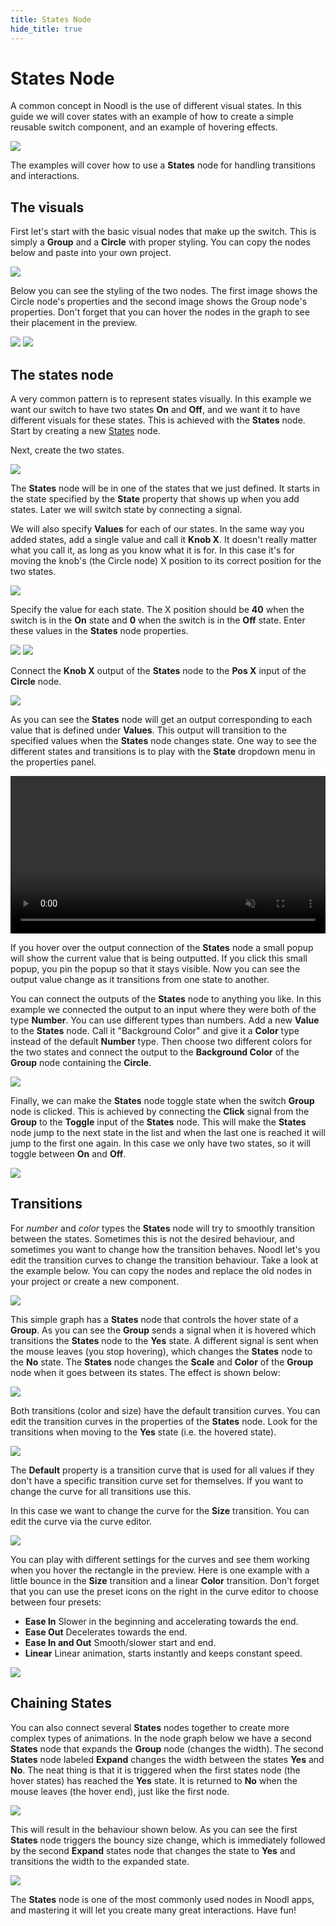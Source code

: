 ```yaml
---
title: States Node
hide_title: true
---
```



# States Node

A common concept in Noodl is the use of different visual states. In this guide we will cover states with an example of how to create a simple reusable switch component, and an example of hovering effects.

<div className="ndl-image-with-background s">

![](/docs/guides/user-interfaces/states/switch.gif)

</div>

The examples will cover how to use a **States** node for handling transitions and interactions.

## The visuals

First let's start with the basic visual nodes that make up the switch. This is simply a **Group** and a **Circle** with proper styling. You can copy the nodes below and paste into your own project.

<div className="ndl-image-with-background xl">
  <img
    src={useBaseUrl("/docs/guides/user-interfaces/states/switch-nodes.png")}
    className="ndl-image med"
  ></img>
  <CopyToClipboardButton
    json={{
      nodes: [
        {
          id: 'beeb6388-461b-f1fe-d64e-be798e4b1b4d',
          type: 'Group',
          x: 441.71346128847347,
          y: 300.98375737190554,
          parameters: { backgroundColor: '#FFFFFF' },
          ports: [],
          children: [
            {
              id: '9677d929-9a49-7fc5-ae14-27a1b48e883f',
              type: 'Group',
              x: 461.71346128847347,
              y: 346.98375737190554,
              parameters: {
                width: { value: 80, unit: 'px' },
                height: { value: 40, unit: 'px' },
                backgroundColor: '#F0F0F0',
                borderRadius: 20,
                alignX: 'center',
                marginTop: { value: 20, unit: 'px' },
              },
              ports: [],
              children: [
                {
                  id: 'aeda33bf-10cb-1e76-07b2-4a368140ca65',
                  type: 'Circle',
                  x: 481.71346128847347,
                  y: 392.98375737190554,
                  parameters: {
                    fillColor: '#E8E8E8',
                    size: 40,
                    strokeWidth: 2,
                    strokeColor: '#454545',
                    strokeEnabled: true,
                  },
                  ports: [],
                  children: [],
                },
              ],
            },
          ],
        },
      ],
      connections: [],
    }}
  />
</div>

Below you can see the styling of the two nodes. The first image shows the Circle node's properties and the second image shows the Group node's properties. Don't forget that you can hover the nodes in the graph to see their placement in the preview.

<div className="ndl-image-with-background l">
  <img
    src={useBaseUrl("/docs/guides/user-interfaces/states/style-props1.png")}
    className="ndl-image small"
  ></img>
  <img
    src={useBaseUrl("/docs/guides/user-interfaces/states/style-props2.png")}
    className="ndl-image small"
  ></img>
</div>

## The states node

A very common pattern is to represent states visually. In this example we want our switch to have two states **On** and **Off**, and we want it to have different visuals for these states. This is achieved with the **States** node. Start by creating a new [States](/nodes/utilities/logic/states) node.

Next, create the two states.

<div className="ndl-image-with-background l">
  <img
    src={useBaseUrl("/docs/guides/user-interfaces/states/create-states.gif")}
    className="ndl-image med"
  ></img>
</div>

The **States** node will be in one of the states that we just defined. It starts in the state specified by the **State** property that shows up when you add states. Later we will switch state by connecting a signal.

We will also specify **Values** for each of our states. In the same way you added states, add a single value and call it **Knob X**. It doesn't really matter what you call it, as long as you know what it is for. In this case it's for moving the knob's (the Circle node) X position to its correct position for the two states.

<div className="ndl-image-with-background">
  <img
    src={useBaseUrl("/docs/guides/user-interfaces/states/values-1.png")}
    className="ndl-image med"
  ></img>
</div>

Specify the value for each state. The X position should be **40** when the switch is in the **On** state and **0** when the switch is in the **Off** state. Enter these values in the **States** node properties.

<div className="ndl-image-with-background">
  <img
    src={useBaseUrl("/docs/guides/user-interfaces/states/on-values.png")}
    className="ndl-image med"
  ></img>
  <img
    src={useBaseUrl("/docs/guides/user-interfaces/states/off-values.png")}
    className="ndl-image med"
  ></img>
</div>

Connect the **Knob X** output of the **States** node to the **Pos X** input of the **Circle** node.

<div className="ndl-image-with-background xl">
  <img src={useBaseUrl("/docs/guides/user-interfaces/states/knob-x-connected.png")}></img>
</div>

As you can see the **States** node will get an output corresponding to each value that is defined under **Values**. This output will transition to the specified values when the **States** node changes state. One way to see the different states and transitions is to play with the **State** dropdown menu in the properties panel.

<div className="ndl-image-with-background xl">
    <video width="100%" autoPlay muted loop src={useBaseUrl("/docs/guides/user-interfaces/states/change-state.mp4")}/>
</div>

If you hover over the output connection of the **States** node a small popup will show the current value that is being outputted. If you click this small popup, you pin the popup so that it stays visible. Now you can see the output value change as it transitions from one state to another.

You can connect the outputs of the **States** node to anything you like. In this example we connected the output to an input where they were both of the type **Number**. You can use different types than numbers. Add a new **Value** to the **States** node. Call it "Background Color" and give it a **Color** type instead of the default **Number** type. Then choose two different colors for the two states and connect the output to the **Background Color** of the **Group** node containing the **Circle**.

<div className="ndl-image-with-background">
  <img
    src={useBaseUrl("/docs/guides/user-interfaces/states/color-type.png")}
    className="ndl-image med"
  ></img>
</div>

Finally, we can make the **States** node toggle state when the switch **Group** node is clicked. This is achieved by connecting the **Click** signal from the **Group** to the **Toggle** input of the **States** node. This will make the **States** node jump to the next state in the list and when the last one is reached it will jump to the first one again. In this case we only have two states, so it will toggle between **On** and **Off**.

<div className="ndl-image-with-background xl">
  <img src={useBaseUrl("/docs/guides/user-interfaces/states/click-toggle.png")}></img>
  <CopyToClipboardButton
    json={{
      nodes: [
        {
          id: 'f0d8169f-90ca-9cd9-bc88-af4c2ed631d0',
          type: 'Group',
          x: 441.71346128847347,
          y: 300.98375737190554,
          parameters: { backgroundColor: '#FFFFFF' },
          ports: [],
          children: [
            {
              id: 'f2461a9d-49c6-f184-1ac1-a75450a7c856',
              type: 'Group',
              x: 461.71346128847347,
              y: 346.98375737190554,
              parameters: {
                width: { value: 80, unit: 'px' },
                height: { value: 40, unit: 'px' },
                backgroundColor: '#F0F0F0',
                borderRadius: 20,
                alignX: 'center',
                marginTop: { value: 20, unit: 'px' },
              },
              ports: [],
              children: [
                {
                  id: 'c66997cc-19d2-630c-692e-0caafdf37dd7',
                  type: 'Circle',
                  x: 481.71346128847347,
                  y: 448.98375737190554,
                  parameters: {
                    fillColor: '#E8E8E8',
                    size: 40,
                    strokeWidth: 2,
                    strokeColor: '#454545',
                    strokeEnabled: true,
                  },
                  ports: [],
                  children: [],
                },
              ],
            },
          ],
        },
        {
          id: '5d631656-dea2-b5d7-f5ee-ee27e220463b',
          type: 'States',
          x: 232.07664638676232,
          y: 376.3848345864951,
          parameters: {
            states: 'On,Off',
            values: 'Knob X,Background Color',
            'type-Background Color': 'color',
            'value-On-Knob X': 40,
            'value-Off-Knob X': 0,
            'value-Off-Background Color': '#F0F0F0',
            'value-On-Background Color': '#CCE6CE',
            startState: 'Off',
          },
          ports: [],
          children: [],
        },
      ],
      connections: [
        {
          fromId: '5d631656-dea2-b5d7-f5ee-ee27e220463b',
          fromProperty: 'Knob X',
          toId: 'c66997cc-19d2-630c-692e-0caafdf37dd7',
          toProperty: 'transformX',
        },
        {
          fromId: '5d631656-dea2-b5d7-f5ee-ee27e220463b',
          fromProperty: 'Background Color',
          toId: 'f2461a9d-49c6-f184-1ac1-a75450a7c856',
          toProperty: 'backgroundColor',
        },
        {
          fromId: 'f2461a9d-49c6-f184-1ac1-a75450a7c856',
          fromProperty: 'onClick',
          toId: '5d631656-dea2-b5d7-f5ee-ee27e220463b',
          toProperty: 'toggle',
        },
      ],
    }}
  />
</div>

## Transitions

For _number_ and _color_ types the **States** node will try to smoothly transition between the states. Sometimes this is not the desired behaviour, and sometimes you want to change how the transition behaves. Noodl let's you edit the transition curves to change the transition behaviour. Take a look at the example below. You can copy the nodes and replace the old nodes in your project or create a new component.

<div className="ndl-image-with-background xl">
  <img
    src={useBaseUrl("/docs/guides/user-interfaces/states/hover-fx-nodes.png")}
    className="ndl-image med"
  ></img>
  <CopyToClipboardButton
    json={{
      nodes: [
        {
          id: '4c6ec6bd-2ba3-807a-9177-da451a835ec2',
          type: 'Group',
          x: 410.63681490171115,
          y: 392,
          parameters: { backgroundColor: '#FFFFFF' },
          ports: [],
          children: [
            {
              id: '56e1ec26-a280-b297-baf3-f5365f6a6124',
              type: 'Group',
              x: 430.63681490171115,
              y: 438,
              parameters: {
                width: { value: 80, unit: 'px' },
                height: { value: 80, unit: 'px' },
                backgroundColor: '#E6DD39',
                borderRadius: 20,
                alignX: 'center',
                marginTop: { value: 70, unit: 'px' },
              },
              ports: [],
              children: [],
            },
          ],
        },
        {
          id: '34a39ad5-0999-133a-5f7e-6943ebd8d899',
          type: 'States',
          label: 'Hover',
          x: 177.3701941946174,
          y: 432.9317475959747,
          parameters: {
            states: 'Yes,No',
            startState: 'No',
            values: 'Size,Color',
            'type-Color': 'color',
            'value-Yes-Color': '#D4CE35',
            'value-No-Color': '#323975',
            'value-Yes-Size': 1.5,
            'value-No-Size': 1,
          },
          ports: [],
          children: [],
        },
      ],
      connections: [
        {
          fromId: '56e1ec26-a280-b297-baf3-f5365f6a6124',
          fromProperty: 'hoverStart',
          toId: '34a39ad5-0999-133a-5f7e-6943ebd8d899',
          toProperty: 'to-Yes',
        },
        {
          fromId: '56e1ec26-a280-b297-baf3-f5365f6a6124',
          fromProperty: 'hoverEnd',
          toId: '34a39ad5-0999-133a-5f7e-6943ebd8d899',
          toProperty: 'to-No',
        },
        {
          fromId: '34a39ad5-0999-133a-5f7e-6943ebd8d899',
          fromProperty: 'Color',
          toId: '56e1ec26-a280-b297-baf3-f5365f6a6124',
          toProperty: 'backgroundColor',
        },
        {
          fromId: '34a39ad5-0999-133a-5f7e-6943ebd8d899',
          fromProperty: 'Size',
          toId: '56e1ec26-a280-b297-baf3-f5365f6a6124',
          toProperty: 'transformScale',
        },
      ],
    }}
  />
</div>

This simple graph has a **States** node that controls the hover state of a **Group**. As you can see the **Group** sends a signal when it is hovered which transitions the **States** node to the **Yes** state. A different signal is sent when the mouse leaves (you stop hovering), which changes the **States** node to the **No** state. The **States** node changes the **Scale** and **Color** of the **Group** node when it goes between its states. The effect is shown below:

<div className="ndl-image-with-background">
  <img
    src={useBaseUrl("/docs/guides/user-interfaces/states/hover-fx1.gif")}
    className="ndl-image small"
  ></img>
</div>

Both transitions (color and size) have the default transition curves. You can edit the transition curves in the properties of the **States** node. Look for the transitions when moving to the **Yes** state (i.e. the hovered state).

<div className="ndl-image-with-background">
  <img
    src={useBaseUrl("/docs/guides/user-interfaces/states/transition-props.png")}
    className="ndl-image med"
  ></img>
</div>

The **Default** property is a transition curve that is used for all values if they don't have a specific transition curve set for themselves. If you want to change the curve for all transitions use this.

In this case we want to change the curve for the **Size** transition. You can edit the curve via the curve editor.

<div className="ndl-image-with-background l">
  <img
    src={useBaseUrl("/docs/guides/user-interfaces/states/change-size-curve.gif")}
    className="ndl-image med"
  ></img>
</div>

You can play with different settings for the curves and see them working when you hover the rectangle in the preview. Here is one example with a little bounce in the **Size** transition and a linear **Color** transition. Don't forget that you can use the preset icons on the right in the curve editor to choose between four presets:

- **Ease In** Slower in the beginning and accelerating towards the end.
- **Ease Out** Decelerates towards the end.
- **Ease In and Out** Smooth/slower start and end.
- **Linear** Linear animation, starts instantly and keeps constant speed.

<div className="ndl-image-with-background">
  <img
    src={useBaseUrl("/docs/guides/user-interfaces/states/hover-fx2.gif")}
    className="ndl-image small"
  ></img>
</div>

## Chaining States

You can also connect several **States** nodes together to create more complex types of animations. In the node graph below we have a second **States** node that expands the **Group** node (changes the width). The second **States** node labeled **Expand** changes the width between the states **Yes** and **No**. The neat thing is that it is triggered when the first states node (the hover states) has reached the **Yes** state. It is returned to **No** when the mouse leaves (the hover end), just like the first node.

<div className="ndl-image-with-background xl">
  <img src={useBaseUrl("/docs/guides/user-interfaces/states/chaining-states.png")}></img>
  <CopyToClipboardButton
    json={{
      nodes: [
        {
          id: '31b24415-e1ef-7480-db67-f8c3d9df8965',
          type: 'Group',
          x: 410.63681490171115,
          y: 392,
          parameters: { backgroundColor: '#FFFFFF' },
          ports: [],
          children: [
            {
              id: '2255f3f8-c7c6-a195-9e20-22204968c916',
              type: 'Group',
              x: 430.63681490171115,
              y: 438,
              parameters: {
                width: { value: 80, unit: 'px' },
                height: { value: 80, unit: 'px' },
                backgroundColor: '#E6DD39',
                borderRadius: 20,
                alignX: 'center',
                marginTop: { value: 70, unit: 'px' },
              },
              ports: [],
              children: [],
            },
          ],
        },
        {
          id: 'dadabea3-2a7f-ca23-a71d-79fae0cfff6e',
          type: 'States',
          label: 'Hover',
          x: 173.3701941946174,
          y: 343.9317475959747,
          parameters: {
            states: 'Yes,No',
            startState: 'No',
            values: 'Size,Color',
            'type-Color': 'color',
            'value-Yes-Color': '#D4CE35',
            'value-No-Color': '#323975',
            'value-Yes-Size': 1.5,
            'value-No-Size': 1,
            'transition-Yes-Size': {
              curve: [0, 0, 0.39, 2.31],
              dur: 300,
              delay: 0,
            },
            'transition-Yes-Color': {
              curve: [0, 0, 1, 1],
              dur: 300,
              delay: 0,
            },
            'transition-No-Color': {
              curve: [0, 0, 1, 1],
              dur: 300,
              delay: 0,
            },
          },
          ports: [],
          children: [],
        },
        {
          id: '82a0d318-ac00-eb50-653e-bf2aa4344425',
          type: 'States',
          label: 'Expand',
          x: 181.5019645647742,
          y: 554.7158737979873,
          parameters: {
            states: 'Yes,No',
            values: 'Width',
            'value-Yes-Width': 200,
            'value-No-Width': 90,
            startState: 'No',
            'transition-Yes-Width': {
              curve: [0, 0, 0.58, 1],
              dur: 500,
              delay: 0,
            },
          },
          ports: [],
          children: [],
        },
      ],
      connections: [
        {
          fromId: '2255f3f8-c7c6-a195-9e20-22204968c916',
          fromProperty: 'hoverStart',
          toId: 'dadabea3-2a7f-ca23-a71d-79fae0cfff6e',
          toProperty: 'to-Yes',
        },
        {
          fromId: '2255f3f8-c7c6-a195-9e20-22204968c916',
          fromProperty: 'hoverEnd',
          toId: 'dadabea3-2a7f-ca23-a71d-79fae0cfff6e',
          toProperty: 'to-No',
        },
        {
          fromId: 'dadabea3-2a7f-ca23-a71d-79fae0cfff6e',
          fromProperty: 'Color',
          toId: '2255f3f8-c7c6-a195-9e20-22204968c916',
          toProperty: 'backgroundColor',
        },
        {
          fromId: 'dadabea3-2a7f-ca23-a71d-79fae0cfff6e',
          fromProperty: 'Size',
          toId: '2255f3f8-c7c6-a195-9e20-22204968c916',
          toProperty: 'transformScale',
        },
        {
          fromId: '82a0d318-ac00-eb50-653e-bf2aa4344425',
          fromProperty: 'Width',
          toId: '2255f3f8-c7c6-a195-9e20-22204968c916',
          toProperty: 'width',
        },
        {
          fromId: 'dadabea3-2a7f-ca23-a71d-79fae0cfff6e',
          fromProperty: 'reached-Yes',
          toId: '82a0d318-ac00-eb50-653e-bf2aa4344425',
          toProperty: 'to-Yes',
        },
        {
          fromId: '2255f3f8-c7c6-a195-9e20-22204968c916',
          fromProperty: 'hoverEnd',
          toId: '82a0d318-ac00-eb50-653e-bf2aa4344425',
          toProperty: 'to-No',
        },
      ],
    }}
  />
</div>

This will result in the behaviour shown below. As you can see the first **States** node triggers the bouncy size change, which is immediately followed by the second **Expand** states node that changes the state to **Yes** and transitions the width to the expanded state.

<div className="ndl-image-with-background">
  <img
    src={useBaseUrl("/docs/guides/user-interfaces/states/hover-fx3.gif")}
    className="ndl-image small"
  ></img>
</div>

The **States** node is one of the most commonly used nodes in Noodl apps, and mastering it will let you create many great interactions. Have fun!
